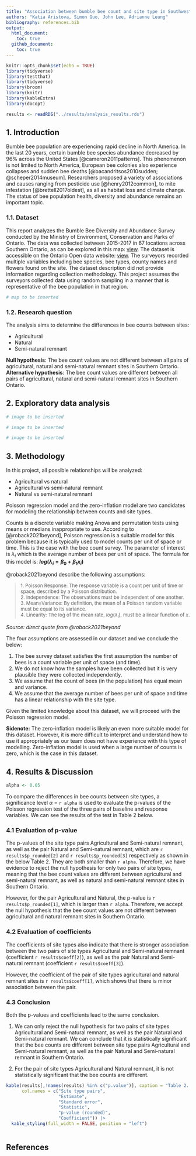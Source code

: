 ```yaml
---
title: "Association between bumble bee count and site type in Southwestern Ontario"
authors: "Katia Aristova, Simon Guo, John Lee, Adrianne Leung"
bibliography: references.bib
output: 
  html_document:
    toc: true
  github_document:
    toc: true
---
```


```r
knitr::opts_chunk$set(echo = TRUE)
library(tidyverse)
library(testthat)
library(tidyverse)
library(broom)
library(knitr)
library(kableExtra)
library(docopt)
```

```r
results <- readRDS("../results/analysis_results.rds")
```


## 1. Introduction

Bumble bee population are experiencing rapid decline in North America. In the last 20 years, certain bumble bee species abundance decreased by 96% across the United States [@cameron2011patterns]. This phenomenon is not limited to North America, European bee colonies also experience collapses and sudden bee deaths [@bacandritsos2010sudden; @scheper2014museum]. Researchers proposed a variety of associations and causes ranging from pesticide use [@henry2012common], to mite infestation [@brettell2017oldest], as all as habitat loss and climate change. The status of bee population health, diversity and abundance remains an important topic.

### 1.1. Dataset

This report analyzes the Bumble Bee Diversity and Abundance Survey conducted by the Ministry of Environment, Conservation and Parks of Ontario. The data was collected between 2015-2017 in 67 locations across Southern Ontario, as can be explored in this map: [view](https://data.ontario.ca/dataset/bumble-bee-diversity-and-abundance-survey). The dataset is accessible on the Ontario Open data website: [view](https://data.ontario.ca/dataset/bumble-bee-diversity-and-abundance-survey). The surveyors recorded multiple variables including bee species, bee types, county names and flowers found on the site. The dataset description did not provide information regarding collection methodology. This project assumes the surveyors collected data using random sampling in a manner that is representative of the bee population in that region.

```r
# map to be inserted
```


### 1.2. Research question

The analysis aims to determine the differences in bee counts between sites:

-   Agricultural
-   Natural
-   Semi-natural remnant

**Null hypothesis**: The bee count values are not different between all pairs of agricultural, natural and semi-natural remnant sites in Southern Ontario.  
**Alternative hypothesis**: The bee count values are different between all pairs of agricultural, natural and semi-natural remnant sites in Southern Ontario.


## 2. Exploratory data analysis

```r
# image to be inserted
```

```r
# image to be inserted
```

```r
# image to be inserted
```


## 3. Methodology

In this project, all possible relationships will be analyzed:

-   Agricultural vs natural
-   Agricultural vs semi-natural remnant
-   Natural vs semi-natural remnant

Poisson regression model and the zero-inflation model are two candidates for modeling the relationship between counts and site types.

Counts is a discrete variable making Anova and permutation tests using means or medians inappropriate to use. According to [@roback2021beyond], Poisson regression is a suitable model for this problem because it is typically used to model counts per unit of space or time. This is the case with the bee count survey. The parameter of interest is $\lambda_i$ which is the average number of bees per unit of space. The formula for this model is: **$log(\lambda_i = \beta_0 + \beta_1x_i)$**

@roback2021beyond describe the following assumptions:

> <font size="2.5">1. Poisson Response: The response variable is a count per unit of time or space, described by a Poisson distribution.<br>
> 2. Independence: The observations must be independent of one another.  <br>
> 3. Mean=Variance: By definition, the mean of a Poisson random variable must be equal to its variance.  <br>
> 4. Linearity: The log of the mean rate, $log(\lambda_i$), must be a linear function of $x$.</font>


*Source: direct quote from @roback2021beyond *

The four assumptions are assessed in our dataset and we conclude the below:

1.  The bee survey dataset satisfies the first assumption the number of bees is a count variable per unit of space (and time).  
2.  We do not know how the samples have been collected but it is very plausible they were collected independently.  
3.  We assume that the count of bees (in the population) has equal mean and variance.
4.  We assume that the average number of bees per unit of space and time has a linear relationship with the site type.

Given the limited knowledge about this dataset, we will proceed with the Poisson regression model.

**Sidenote:** The zero-inflation model is likely an even more suitable model for this dataset. However, it is more difficult to interpret and understand how to use it appropriately as our team does not have experience with this type of modelling. Zero-inflation model is used when a large number of counts is zero, which is the case in this dataset.


## 4. Results & Discussion
```r
alpha <- 0.05
```

To compare the differences in bee counts between site types, a significance level $\alpha$ $=$ `r alpha` is used to evaluate the p-values of the Poisson regression test of the three pairs of baseline and response variables. We can see the results of the test in Table 2 below.

### 4.1 Evaluation of p-value
The p-values of the site type pairs Agricultural and Semi-natural remnant, as well as the pair Natural and Semi-natural remnant, which are `r results$p_rounded[2]` and `r results$p_rounded[3]` respectively as shown in the below Table 2. They are both smaller than `r alpha`. Therefore, we have evidence to reject the null hypothesis for only two pairs of site types, meaning that the bee count values are different between agricultural and semi-natural remnant, as well as natural and semi-natural remnant sites in Southern Ontario.

However, for the pair Agricultural and Natural, the p-value is `r results$p_rounded[1]`, which is larger than `r alpha`. Therefore, we accept the null hypothesis that the bee count values are not different between agricultural and natural remnant sites in Southern Ontario.

### 4.2 Evaluation of coefficients
The coefficients of site types also indicate that there is stronger association between the two pairs of site types Agricultural and Semi-natural remnant (coefficient `r results$coeff[2]`), as well as the pair Natural and Semi-natural remnant (coefficient `r results$coeff[3]`). 

However, the coefficient of the pair of site types agricultural and natural remnant sites is `r results$coeff[1]`, which shows that there is minor association between the pair. 

### 4.3 Conclusion
Both the p-values and coefficients lead to the same conclusion. 

1. We can only reject the null hypothesis for two pairs of site types Agricultural and Semi-natural remnant, as well as the pair Natural and Semi-natural remnant. We can conclude that it is statistically significant that the bee counts are different between site type pairs Agricultural and Semi-natural remnant, as well as the pair Natural and Semi-natural remnant in Southern Ontario. 

2. For the pair of site types Agricultural and Natural remnant, it is not statistically significant that the bee counts are different.

```r
kable(results[,!names(results) %in% c("p.value")], caption = "Table 2. Analysis results",
      col.names = c("Site type pairs",
                    "Estimate",
                    "Standard error",
                    "Statistic",
                    "p-value (rounded)",
                    "Coefficient")) |>
  kable_styling(full_width = FALSE, position = "left")
  

```


## References
